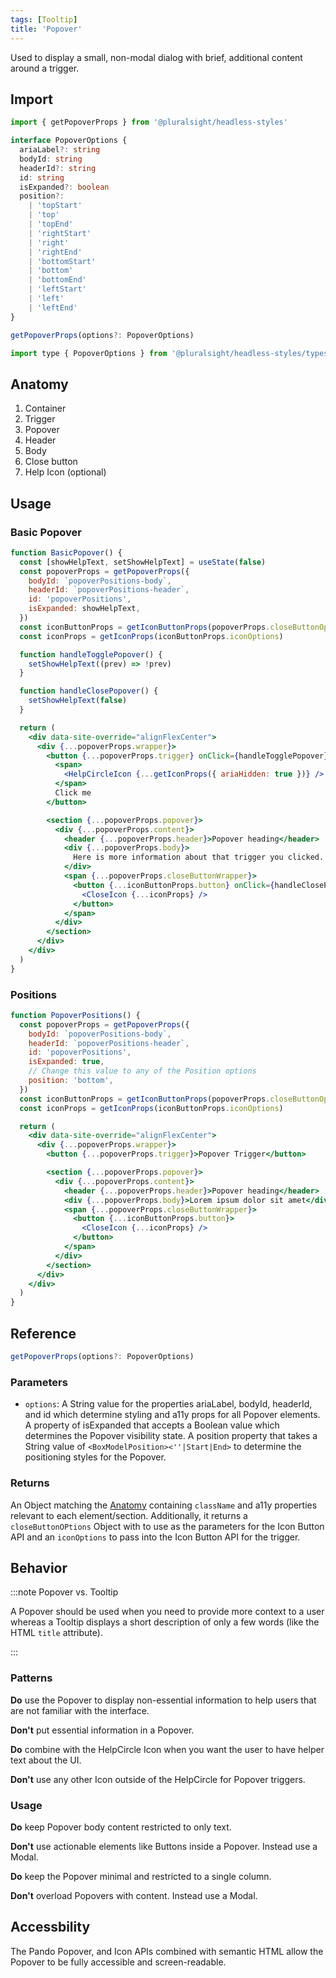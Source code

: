 ```yaml
---
tags: [Tooltip]
title: 'Popover'
---
```



<p className="size-xxl">
  Used to display a small, non-modal dialog with brief, additional content
  around a trigger.
</p>

<DocsLinkBar
  github="https://github.com/pluralsight/pando/tree/main/packages/headless-styles/src/components/Popover"
  figma="https://www.figma.com/file/ZmH4XsZS5WnKeo28ylM5x1/Pando-UI-kit-(Web)?node-id=1214%3A50560&t=YLA3FBYLefNvfeuf-0"
/>

## Import

```javascript
import { getPopoverProps } from '@pluralsight/headless-styles'
```

```typescript
interface PopoverOptions {
  ariaLabel?: string
  bodyId: string
  headerId?: string
  id: string
  isExpanded?: boolean
  position?:
    | 'topStart'
    | 'top'
    | 'topEnd'
    | 'rightStart'
    | 'right'
    | 'rightEnd'
    | 'bottomStart'
    | 'bottom'
    | 'bottomEnd'
    | 'leftStart'
    | 'left'
    | 'leftEnd'
}

getPopoverProps(options?: PopoverOptions)
```

```javascript
import type { PopoverOptions } from '@pluralsight/headless-styles/types'
```

## Anatomy

1. Container
2. Trigger
3. Popover
4. Header
5. Body
6. Close button
7. Help Icon (optional)

## Usage

### Basic Popover

```jsx live
function BasicPopover() {
  const [showHelpText, setShowHelpText] = useState(false)
  const popoverProps = getPopoverProps({
    bodyId: `popoverPositions-body`,
    headerId: `popoverPositions-header`,
    id: 'popoverPositions',
    isExpanded: showHelpText,
  })
  const iconButtonProps = getIconButtonProps(popoverProps.closeButtonOptions)
  const iconProps = getIconProps(iconButtonProps.iconOptions)

  function handleTogglePopover() {
    setShowHelpText((prev) => !prev)
  }

  function handleClosePopover() {
    setShowHelpText(false)
  }

  return (
    <div data-site-override="alignFlexCenter">
      <div {...popoverProps.wrapper}>
        <button {...popoverProps.trigger} onClick={handleTogglePopover}>
          <span>
            <HelpCircleIcon {...getIconProps({ ariaHidden: true })} />
          </span>
          Click me
        </button>

        <section {...popoverProps.popover}>
          <div {...popoverProps.content}>
            <header {...popoverProps.header}>Popover heading</header>
            <div {...popoverProps.body}>
              Here is more information about that trigger you clicked.
            </div>
            <span {...popoverProps.closeButtonWrapper}>
              <button {...iconButtonProps.button} onClick={handleClosePopover}>
                <CloseIcon {...iconProps} />
              </button>
            </span>
          </div>
        </section>
      </div>
    </div>
  )
}
```

### Positions

```jsx live
function PopoverPositions() {
  const popoverProps = getPopoverProps({
    bodyId: `popoverPositions-body`,
    headerId: `popoverPositions-header`,
    id: 'popoverPositions',
    isExpanded: true,
    // Change this value to any of the Position options
    position: 'bottom',
  })
  const iconButtonProps = getIconButtonProps(popoverProps.closeButtonOptions)
  const iconProps = getIconProps(iconButtonProps.iconOptions)

  return (
    <div data-site-override="alignFlexCenter">
      <div {...popoverProps.wrapper}>
        <button {...popoverProps.trigger}>Popover Trigger</button>

        <section {...popoverProps.popover}>
          <div {...popoverProps.content}>
            <header {...popoverProps.header}>Popover heading</header>
            <div {...popoverProps.body}>Lorem ipsum dolor sit amet</div>
            <span {...popoverProps.closeButtonWrapper}>
              <button {...iconButtonProps.button}>
                <CloseIcon {...iconProps} />
              </button>
            </span>
          </div>
        </section>
      </div>
    </div>
  )
}
```

## Reference

```typescript
getPopoverProps(options?: PopoverOptions)
```

### Parameters

- `options`: A String value for the properties ariaLabel, bodyId, headerId, and id which determine styling and a11y props for all Popover elements. A property of isExpanded that accepts a Boolean value which determines the Popover visibility state. A position property that takes a String value of `<BoxModelPosition><''|Start|End>` to determine the positioning styles for the Popover.

### Returns

An Object matching the [Anatomy](#anatomy) containing `className` and a11y properties relevant to each element/section. Additionally, it returns a `closeButtonOPtions` Object with to use as the parameters for the Icon Button API and an `iconOptions` to pass into the Icon Button API for the trigger.

## Behavior

:::note Popover vs. Tooltip

A Popover should be used when you need to provide more context to a user whereas a Tooltip displays a short description of only a few words (like the HTML `title` attribute).

:::

### Patterns

**Do** use the Popover to display non-essential information to help users that are not familiar with the interface.

**Don't** put essential information in a Popover.

**Do** combine with the HelpCircle Icon when you want the user to have helper text about the UI.

**Don't** use any other Icon outside of the HelpCircle for Popover triggers.

### Usage

**Do** keep Popover body content restricted to only text.

**Don't** use actionable elements like Buttons inside a Popover. Instead use a Modal.

**Do** keep the Popover minimal and restricted to a single column.

**Don't** overload Popovers with content. Instead use a Modal.

## Accessbility

The Pando Popover, and Icon APIs combined with semantic HTML allow the Popover to be fully accessible and screen-readable.
